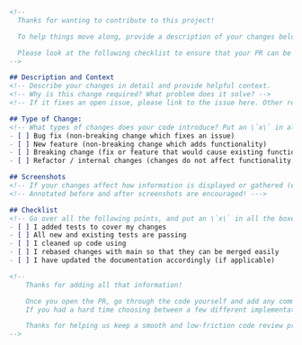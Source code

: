 ```markdown
<!--
  Thanks for wanting to contribute to this project!

  To help things move along, provide a description of your changes below and a general summary in the title

  Please look at the following checklist to ensure that your PR can be accepted quickly:
-->

## Description and Context
<!-- Describe your changes in detail and provide helpful context.
<!-- Why is this change required? What problem does it solve? -->
<!-- If it fixes an open issue, please link to the issue here. Other related links are encouraged! -->

## Type of Change:
<!-- What types of changes does your code introduce? Put an \`x\` in all the boxes that apply: -->
- [ ] Bug fix (non-breaking change which fixes an issue)
- [ ] New feature (non-breaking change which adds functionality)
- [ ] Breaking change (fix or feature that would cause existing functionality to change)
- [ ] Refactor / internal changes (changes do not affect functionality, but are an improvement to the codebase)

## Screenshots
<!-- If your changes affect how information is displayed or gathered (especially in a UI, report, or CLI), include a screen shot here --->
<!-- Annotated before and after screenshots are encouraged! --->

## Checklist
<!-- Go over all the following points, and put an \`x\` in all the boxes that apply. -->
- [ ] I added tests to cover my changes
- [ ] All new and existing tests are passing
- [ ] I cleaned up code using
- [ ] I rebased changes with main so that they can be merged easily
- [ ] I have updated the documentation accordingly (if applicable)

<!--
    Thanks for adding all that information! 

    Once you open the PR, go through the code yourself and add any comments in places where additional context or clarity might be helpful to reviewers. 
    If you had a hard time choosing between a few different implementation solutions, provide a little context as to why and what other solutions you considered.

    Thanks for helping us keep a smooth and low-friction code review practice!
-->
```
